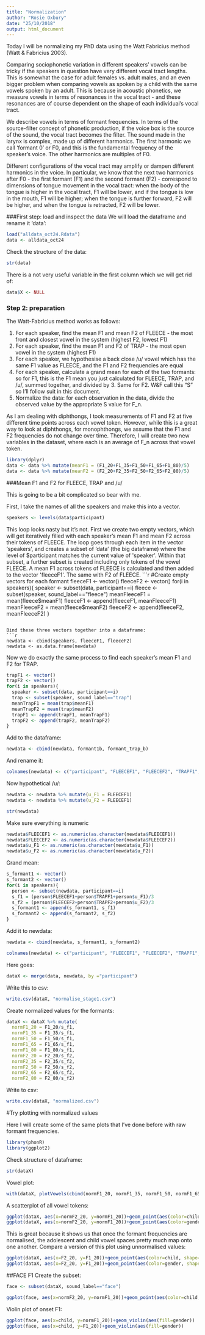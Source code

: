 ```yaml
---
title: "Normalization"
author: "Rosie Oxbury"
date: "25/10/2018"
output: html_document
---
```

Today I will be normalizing my PhD data using the Watt Fabricius method (Watt & Fabricius 2003).

Comparing sociophonetic variation in different speakers' vowels can be tricky if the speakers in question have very different vocal tract lengths. This is somewhat the case for adult females vs. adult males, and an even bigger problem when comparing vowels as spoken by a child with the same vowels spoken by an adult. This is because in acoustic phonetics, we measure vowels in terms of resonances in the vocal tract - and these resonances are of course dependent on the shape of each individual's vocal tract.

We describe vowels in terms of formant frequencies. In terms of the source-filter concept of phonetic production, if the voice box is the source of the sound, the vocal tract becomes the filter. The sound made in the larynx is complex, made up of different harmonics. The first harmonic we call 'formant 0' or F0, and this is the fundamental frequency of the speaker's voice. The other harmonics are multiples of F0.

Different configurations of the vocal tract may amplify or dampen different harmonics in the voice. In particular, we know that the next two harmonics after F0 - the first formant (F1) and the second formant (F2) - correspond to dimensions of tongue movement in the vocal tract: when the body of the tongue is higher in the vocal tract, F1 will be lower, and if the tongue is low in the mouth, F1 will be higher; when the tongue is further forward, F2 will be higher, and when the tongue is retracted, F2 will be lower.

###First step: load and inspect the data
We will load the dataframe and rename it 'data':
```r
load("alldata_oct24.Rdata")
data <- alldata_oct24
```
Check the structure of the data:
```r
str(data)
```
There is a not very useful variable in the first column which we will get rid of:
```r
data$X <- NULL
```

### Step 2: preparation
The Watt-Fabricius method works as follows:

1. For each speaker, find the mean F1 and mean F2 of FLEECE - the most front and closest vowel in the system (highest F2, lowest F1)
2. For each speaker, find the mean F1 and F2 of TRAP - the most open vowel in the system (highest F1)
3. For each speaker, we hypothesise a back close /u/ vowel which has the same F1 value as FLEECE, and the F1 and F2 frequencies are equal
4. For each speaker, calculate a grand mean for each of the two formants: so for F1, this is the F1 mean you just calculated for FLEECE, TRAP, and /u/, summed together, and divided by 3. Same for F2. W&F call this "S" so I'll follow suit in this document.
5. Normalize the data: for each observation in the data, divide the observed value by the appropriate S value for F_n.

As I am dealing with diphthongs, I took measurements of F1 and F2 at five different time points across each vowel token. However, while this is a great way to look at diphthongs, for monophthongs, we assume that the F1 and F2 frequencies do not change over time. Therefore, I will create two new variables in the dataset, where each is an average of F_n across that vowel token.
```r
library(dplyr)
data <- data %>% mutate(meanF1 = (F1_20+F1_35+F1_50+F1_65+F1_80)/5)
data <- data %>% mutate(meanF2 = (F2_20+F2_35+F2_50+F2_65+F2_80)/5)
```



###Mean F1 and F2 for FLEECE, TRAP and /u/

This is going to be a bit complicated so bear with me.

First, I take the names of all the speakers and make this into a vector.
```r
speakers <- levels(data$participant)
```

This loop looks nasty but it's not. First we create two empty vectors, which will get iteratively filled with each speaker's mean F1 and mean F2 across their tokens of FLEECE. The loop goes through each item in the vector 'speakers', and creates a subset of 'data' (the big dataframe) where the level of $participant matches the current value of 'speaker'. Within that subset, a further subset is created including only tokens of the vowel FLEECE. A mean F1 across tokens of FLEECE is calculated and then added to the vector 'fleeceF1'. The same with F2 of FLEECE.
```r
#Create empty vectors for each formant
fleeceF1 <- vector()
fleeceF2 <- vector()
for(i in speakers){
  speaker <- subset(data, participant==i)
  fleece <- subset(speaker, sound_label=="fleece")
  meanFleeceF1 = mean(fleece$meanF1)
  fleeceF1 <- append(fleeceF1, meanFleeceF1)
  meanFleeceF2 = mean(fleece$meanF2)
  fleeceF2 <- append(fleeceF2, meanFleeceF2)
}
```

Bind these three vectors together into a dataframe:
```r
newdata <- cbind(speakers, fleeceF1, fleeceF2)
newdata <- as.data.frame(newdata)
```

Now we do exactly the same process to find each speaker's mean F1 and F2 for TRAP.
```r
trapF1 <- vector()
trapF2 <- vector()
for(i in speakers){
  speaker <- subset(data, participant==i)
  trap <- subset(speaker, sound_label=="trap")
  meanTrapF1 = mean(trap$meanF1)
  meanTrapF2 = mean(trap$meanF2)
  trapF1 <- append(trapF1, meanTrapF1)
  trapF2 <- append(trapF2, meanTrapF2)
}
```

Add to the dataframe:
```r
newdata <- cbind(newdata, formant1b, formant_trap_b)
```

And rename it:
```r
colnames(newdata) <- c("participant", "FLEECEF1", "FLEECEF2", "TRAPF1", "TRAPF2")
```

Now hypothetical /u/:
```r
newdata <- newdata %>% mutate(u_F1 = FLEECEF1)
newdata <- newdata %>% mutate(u_F2 = FLEECEF1)
```

```r
str(newdata)
```
Make sure everything is numeric
```r
newdata$FLEECEF1 <- as.numeric(as.character(newdata$FLEECEF1))
newdata$FLEECEF2 <- as.numeric(as.character(newdata$FLEECEF2))
newdata$u_F1 <- as.numeric(as.character(newdata$u_F1))
newdata$u_F2 <- as.numeric(as.character(newdata$u_F2))
```


Grand mean:
```r
s_formant1 <- vector()
s_formant2 <- vector()
for(i in speakers){
  person <- subset(newdata, participant==i)
  s_f1 = (person$FLEECEF1+person$TRAPF1+person$u_F1)/3
  s_f2 = (person$FLEECEF2+person$TRAPF2+person$u_F2)/3
  s_formant1 <- append(s_formant1, s_f1)
  s_formant2 <- append(s_formant2, s_f2)
}
```

Add it to newdata:
```r
newdata <- cbind(newdata, s_formant1, s_formant2)
```


```r
colnames(newdata) <- c("participant", "FLEECEF1", "FLEECEF2", "TRAPF1", "TRAPF2", "u_F1", "u_F2", "s_f1", "s_f2")
```

Here goes:
```r
dataX <- merge(data, newdata, by ="participant")
```

Write this to csv:
```r
write.csv(dataX, "normalise_stage1.csv")
```

Create normalized values for the formants:
```r
dataX <- dataX %>% mutate(
  normF1_20 = F1_20/s_f1,
  normF1_35 = F1_35/s_f1,
  normF1_50 = F1_50/s_f1,
  normF1_65 = F1_65/s_f1,
  normF1_80 = F1_80/s_f1,
  normF2_20 = F2_20/s_f2,
  normF2_35 = F2_35/s_f2,
  normF2_50 = F2_50/s_f2,
  normF2_65 = F2_65/s_f2,
  normF2_80 = F2_80/s_f2)
```
Write to csv:
```r
write.csv(dataX, "normalized.csv")
```


#Try plotting with normalized values

Here I will create some of the same plots that I've done before with raw formant frequencies.

```r
library(phonR)
library(ggplot2)
```

Check structure of dataframe:
```r
str(dataX)
```


Vowel plot:
```r
with(dataX, plotVowels(cbind(normF1_20, normF1_35, normF1_50, normF1_65, normF1_80), cbind(normF2_20, normF2_35, normF2_50, normF2_65, normF2_80), sound_label, group=child, alpha.tokens=0.05, plot.means=TRUE, pch.means=1, alpha.means=1, var.col.by = sound_label, pretty=TRUE, diph.arrows=TRUE, legend.kwd = "bottomleft", main="Normalized adolescent v child data"))
```

A scatterplot of all vowel tokens:
```r
ggplot(dataX, aes(x=normF2_20, y=normF1_20))+geom_point(aes(color=child, shape=gender))+scale_x_reverse()+scale_y_reverse()
ggplot(dataX, aes(x=normF2_20, y=normF1_20))+geom_point(aes(color=gender, shape=child))+scale_x_reverse()+scale_y_reverse()
```
This is great because it shows us that once the formant frequencies are normalised, the adolescent and child vowel spaces pretty much map onto one another. Compare a version of this plot using unnormalised values:
```r
ggplot(dataX, aes(x=F2_20, y=F1_20))+geom_point(aes(color=child, shape=gender))+scale_x_reverse()+scale_y_reverse()
ggplot(dataX, aes(x=F2_20, y=F1_20))+geom_point(aes(color=gender, shape=child))+scale_x_reverse()+scale_y_reverse()
```


##FACE F1
Create the subset:
```r
face <- subset(dataX, sound_label=="face")
```


```r
ggplot(face, aes(x=normF2_20, y=normF1_20))+geom_point(aes(color=child, shape=gender))+scale_x_reverse()+scale_y_reverse()
```

Violin plot of onset F1:
```r
ggplot(face, aes(x=child, y=normF1_20))+geom_violin(aes(fill=gender))
ggplot(face, aes(x=child, y=F1_20))+geom_violin(aes(fill=gender))
```


